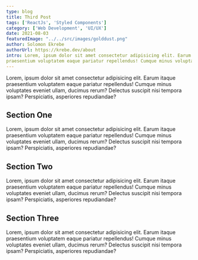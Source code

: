 ```yaml
---
type: blog
title: Third Post
tags: ['ReactJs', 'Styled Components']
category: ['Web Development', 'UI/UX']
date: 2021-08-03
featuredImage: "../../src/images/golddust.png"
author: Solomon Ekrebe
authorUrl: https://krebe.dev/about
intro: Lorem, ipsum dolor sit amet consectetur adipisicing elit. Earum itaque 
praesentium voluptatem eaque pariatur repellendus! Cumque minus voluptates eveniet
---
```


Lorem, ipsum dolor sit amet consectetur adipisicing elit. Earum itaque 
praesentium voluptatem eaque pariatur repellendus! Cumque minus voluptates eveniet 
ullam, ducimus rerum? Delectus suscipit nisi tempora ipsam? Perspiciatis, asperiores 
repudiandae?

## Section One
Lorem, ipsum dolor sit amet consectetur adipisicing elit. Earum itaque 
praesentium voluptatem eaque pariatur repellendus! Cumque minus voluptates eveniet 
ullam, ducimus rerum? Delectus suscipit nisi tempora ipsam? Perspiciatis, asperiores 
repudiandae?

## Section Two
Lorem, ipsum dolor sit amet consectetur adipisicing elit. Earum itaque 
praesentium voluptatem eaque pariatur repellendus! Cumque minus voluptates eveniet 
ullam, ducimus rerum? Delectus suscipit nisi tempora ipsam? Perspiciatis, asperiores 
repudiandae?

## Section Three
Lorem, ipsum dolor sit amet consectetur adipisicing elit. Earum itaque 
praesentium voluptatem eaque pariatur repellendus! Cumque minus voluptates eveniet 
ullam, ducimus rerum? Delectus suscipit nisi tempora ipsam? Perspiciatis, asperiores 
repudiandae?